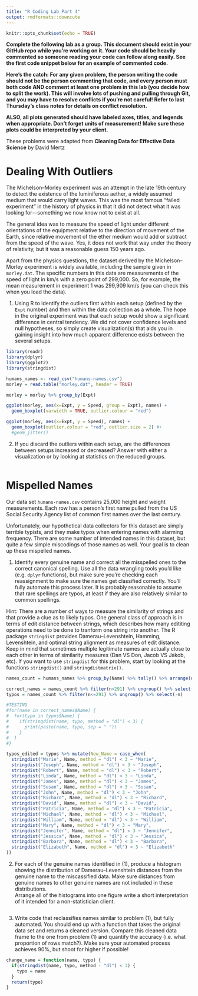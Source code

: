 ```yaml
---
title: "R Coding Lab Part 4"
output: rmdformats::downcute
---
```

  
  ```r
knitr::opts_chunk$set(echo = TRUE)
```

**Complete the following lab as a group. This document should exist in your GitHub repo while you're working on it. Your code should be heavily commented so someone reading your code can follow along easily. See the first code snippet below for an example of commented code.**

**Here's the catch: For any given problem, the person writing the code should not be the person commenting that code, and every person must both code AND comment at least one problem in this lab (you decide how to split the work). This will involve lots of pushing and pulling through Git, and you may have to resolve conflicts if you're not careful! Refer to last Thursday's class notes for details on conflict resolution.**

**ALSO, all plots generated should have labeled axes, titles, and legends when appropriate. Don't forget units of measurement! Make sure these plots could be interpreted by your client.**

These problems were adapted from **Cleaning Data for Effective Data Science** by David Mertz

# Dealing With Outliers

The Michelson–Morley experiment was an attempt in the late 19th century to detect the existence of the luminiferous aether, a widely assumed medium that would carry light waves. This was the most famous “failed experiment” in the history of physics in that it did not detect what it was looking for—something we now know not to exist at all.

The general idea was to measure the speed of light under different orientations of the equipment relative to the direction of movement of the Earth, since relative movement of the ether medium would add or subtract from the speed of the wave. Yes, it does not work that way under the theory of relativity, but it was a reasonable guess 150 years ago.

Apart from the physics questions, the dataset derived by the Michelson–Morley experiment is widely available, including the sample given in `morley.dat`. The specific numbers in this data are measurements of the speed of light in km/s with a zero point of 299,000. So, for example, the mean measurement in experiment 1 was 299,909 km/s (you can check this when you load the data).

1) Using R to identify the outliers first within each setup (defined by the `Expt` number) and then within the data collection as a whole. The hope in the original experiment was that each setup would show a significant difference in central tendency. We did not cover confidence levels and null hypotheses, so simply create visualization(s) that aids you in gaining insight into how much apparent difference exists between the several setups.

```r

library(readr)
library(dplyr)
library(ggplot2)
library(stringdist)

humans_names <- read_csv("humans-names.csv")
morley = read.table("morley.dat", header = TRUE)

```
```r

morley = morley %>% group_by(Expt)

ggplot(morley, aes(x=Expt, y = Speed, group = Expt), names) +
  geom_boxplot(varwidth = TRUE, outlier.colour = "red")

ggplot(morley, aes(x=Expt, y = Speed), names) +
  geom_boxplot(outlier.colour = "red", outlier.size = 2) #+
  #geom_jitter()

```


2) If you discard the outliers within each setup, are the differences between setups increased or decreased? Answer with either a visualization or by looking at statistics on the reduced groups.

```r



```


# Mispelled Names
Our data set `humans-names.csv` contains 25,000 height and weight measurements. Each row has a person’s first name pulled from the US Social Security Agency list of common first names over the last century.

Unfortunately, our hypothetical data collectors for this dataset are simply terrible typists, and they make typos when entering names with alarming frequency. There are some number of intended names in this dataset, but quite a few simple miscodings of those names as well. Your goal is to clean up these mispelled names.

1) Identify every genuine name and correct all the misspelled ones to the correct canonical spelling. Use all the data wrangling tools you'd like (e.g. `dplyr` functions), but make sure you're checking each reassignment to make sure the names get classified correctly. You'll fully automate this process later. It is probably reasonable to assume that rare spellings are typos, at least if they are also relatively similar to common spellings.

Hint: There are a number of ways to measure the similarity of strings and that provide a clue as to likely typos. One general class of approach is in terms of edit distance between strings, which describes how many edititing operations need to be done to tranform one string into another. The R package `stringdist` provides Damerau–Levenshtein, Hamming, Levenshtein, and optimal string alignment as measures of edit distance. Keep in mind that sometimes multiple legitimate names are actually close to each other in terms of similarity measures (Dan VS Don, Jacob VS Jakob, etc). If you want to use `stringdist` for this problem, start by looking at the functions `stringdist()` and `stringdistmatrix()`.

```r

names_count = humans_names %>% group_by(Name) %>% tally() %>% arrange(desc(n))

correct_names = names_count %>% filter(n>291) %>% ungroup() %>% select(-n)
typos = names_count %>% filter(n<=291) %>% ungroup() %>% select(-n)

#TESTING
#for(name in correct_names$Name) {
#  for(typo in typos$Name) {
#    if(stringdist(name, typo, method = "dl") < 3) {
#      print(paste(name, typo, sep = " "))
#    }
#  }
#}

typos_edited = typos %>% mutate(New_Name = case_when(
  stringdist("Marie", Name, method = "dl") < 3 ~ "Marie",
  stringdist("Joseph", Name, method = "dl") < 3 ~ "Joseph",
  stringdist("Robert", Name, method = "dl") < 3 ~ "Robert",
  stringdist("Linda", Name, method = "dl") < 3 ~ "Linda",
  stringdist("James", Name, method = "dl") < 3 ~ "James",
  stringdist("Susan", Name, method = "dl") < 3 ~ "Susan",
  stringdist("John", Name, method = "dl") < 3 ~ "John",
  stringdist("Richard", Name, method = "dl") < 3 ~ "Richard",
  stringdist("David", Name, method = "dl") < 3 ~ "David",
  stringdist("Patricia", Name, method = "dl") < 3 ~ "Patricia",
  stringdist("Michael", Name, method = "dl") < 3 ~ "Michael",
  stringdist("William", Name, method = "dl") < 3 ~ "William",
  stringdist("Mary", Name, method = "dl") < 3 ~ "Mary",
  stringdist("Jennifer", Name, method = "dl") < 3 ~ "Jennifer",
  stringdist("Jessica", Name, method = "dl") < 3 ~ "Jessica",
  stringdist("Barbara", Name, method = "dl") < 3 ~ "Barbara",
  stringdist("Elizabeth", Name, method = "dl") < 3 ~ "Elizabeth"
))

```

2) For each of the genuine names identified in (1), produce a histogram showing the distribution of Damerau–Levenshtein distances from the genuine name to the miscassified data. Make sure distances from genuine names to other genuine names are not included in these distributions.  
Arrange all of the histograms into one figure write a short interpretation of it intended for a non-statistician client. 

```r



```

3) Write code that reclassifies names similar to problem (1), but fully automated. You should end up with a function that takes the original data set and returns a cleaned version. Compare this cleaned data frame to the one from problem (1) and quantify the accuracy (i.e. what proportion of rows match?). Make sure your automated process achieves 90%, but shoot for higher if possible! 

```r

change_name = function(name, typo) {
  if(stringdist(name, typo, method - "dl") < 3) {
    typo = name
  }
  return(typo)
}

```